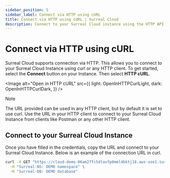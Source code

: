 ```yaml
---
sidebar_position: 5
sidebar_label: Connect via HTTP using cURL
title: Connect via HTTP using cURL | Surreal Cloud
description: Connect to your Surreal Cloud instance using the HTTP API and run queries.
---
```




# Connect via HTTP using cURL

Surreal Cloud supports connection via HTTP. This allows you to connect to your Surreal Cloud Instance using curl or any HTTP client. To get started, select the **Connect** button on your Instance. Then select **HTTP cURL**.  


<Image
alt="Open in HTTP cURL"
src={{
	light: OpenInHTTPCurlLight,
	dark: OpenInHTTPCurlDark,
	}}
/>


> [!NOTE]
> The URL provided can be used in any HTTP client, but by default it is set to use curl. Use the URL in your HTTP client to connect to your Surreal Cloud Instance from clients like Postman or any other HTTP client.

## Connect to your Surreal Cloud Instance

Once you have filled in the credentials, copy the URL and connect to your Surreal Cloud Instance. Below is an example of the connection URL in curl.

```bash
curl -X GET "https://cloud-demo-06am27fc5dtavfp0mml4bktj18.aws-use1.surreal.cloud/version" \
  -H "Surreal-NS: DEMO namespace" \
  -H "Surreal-DB: DEMO database"
```

